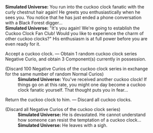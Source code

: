 {{Dialogue Start}}
:'''Simulated Universe:''' You run into the cuckoo clock fanatic with the curly chestnut hair again! He greets you enthusiastically when he sees you. You notice that he has just ended a phone conversation with a Black Forest digger...
:'''Simulated Universe:''' "It's you again! We're going to establish the Cuckoo Clock Fan Club! Would you like to experience the charm of other cuckoo clocks?" His enthusiasm is at full power before you are even ready for it.
:{{DIcon|Star}} Accept a cuckoo clock. &mdash; Obtain 1 random cuckoo clock series Negative Curio, and obtain 3 Component(s) currently in possession.
:;(Discard 100 Negative Curios of the cuckoo clock series in exchange for the same number of random Normal Curios)
::'''Simulated Universe:''' You've received another cuckoo clock! If things go on at this rate, you might one day become a cuckoo clock fanatic yourself. That thought puts you in fear...
:{{DIcon|Star}} Return the cuckoo clock to him. &mdash; Discard all cuckoo clocks.
:;(Discard all Negative Curios of the cuckoo clock series)
::'''Simulated Universe:''' He is devastated. He cannot understand how someone can resist the temptation of a cuckoo clock...
::'''Simulated Universe:''' He leaves with a sigh.
{{Dialogue End}}